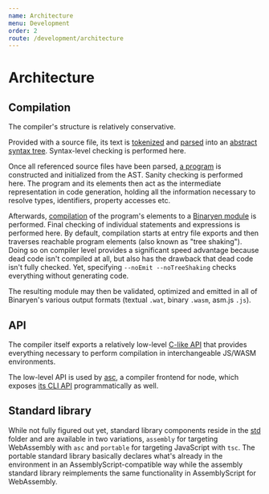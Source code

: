 ```yaml
---
name: Architecture
menu: Development
order: 2
route: /development/architecture
---
```


# Architecture

Compilation
-----------

The compiler's structure is relatively conservative.

Provided with a source file, its text is [tokenized](https://github.com/AssemblyScript/assemblyscript/blob/master/src/tokenizer.ts) and [parsed](https://github.com/AssemblyScript/assemblyscript/blob/master/src/parser.ts) into an [abstract syntax tree](https://github.com/AssemblyScript/assemblyscript/blob/master/src/ast.ts). Syntax-level checking is performed here.

Once all referenced source files have been parsed, [a program](https://github.com/AssemblyScript/assemblyscript/blob/master/src/program.ts) is constructed and initialized from the AST. Sanity checking is performed here. The program and its elements then act as the intermediate representation in code generation, holding all the information necessary to resolve types, identifiers, property accesses etc.

Afterwards, [compilation](https://github.com/AssemblyScript/assemblyscript/blob/master/src/compiler.ts) of the program's elements to a [Binaryen module](https://github.com/AssemblyScript/assemblyscript/blob/master/src/module.ts) is performed. Final checking of individual statements and expressions is performed here. By default, compilation starts at entry file exports and then traverses reachable program elements (also known as "tree shaking"). Doing so on compiler level provides a significant speed advantage because dead code isn't compiled at all, but also has the drawback that dead code isn't fully checked. Yet, specifying `--noEmit --noTreeShaking` checks everything without generating code.

The resulting module may then be validated, optimized and emitted in all of Binaryen's various output formats (textual `.wat`, binary `.wasm`, asm.js `.js`).

API
---

The compiler itself exports a relatively low-level [C-like API](https://github.com/AssemblyScript/assemblyscript/blob/master/src/index.ts) that provides everything necessary to perform compilation in interchangeable JS/WASM environments.

The low-level API is used by [asc](https://github.com/AssemblyScript/assemblyscript/blob/master/bin/asc.js), a compiler frontend for node, which exposes [its CLI API](https://github.com/AssemblyScript/assemblyscript/tree/master/bin#api) programmatically as well.

Standard library
----------------

While not fully figured out yet, standard library components reside in the [std](https://github.com/AssemblyScript/assemblyscript/tree/master/std) folder and are available in two variations, `assembly` for targeting WebAssembly with `asc` and `portable` for targeting JavaScript with `tsc`. The portable standard library basically declares what's already in the environment in an AssemblyScript-compatible way while the assembly standard library reimplements the same functionality in AssemblyScript for WebAssembly.
